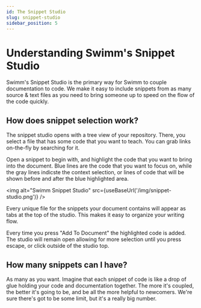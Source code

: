 ```yaml
---
id: The Snippet Studio
slug: snippet-studio
sidebar_position: 5
---
```


# Understanding Swimm's Snippet Studio

Swimm's Snippet Studio is the primary way for Swimm to couple documentation to 
code. We make it easy to include snippets from as many source & text files 
as you need to bring someone up to speed on the flow of the code quickly. 

## How does snippet selection work?

The snippet studio opens with a tree view of your repository. There, you select 
a file that has some code that you want to teach. You can grab links on-the-fly
by searching for it.

Open a snippet to begin with, and highlight the code that you want to bring into the 
document. Blue lines are the code that you want to focus on, while the gray lines
indicste the context selection, or lines of code that will be shown before and
after the blue highlighted area. 

<img alt="Swimm Snippet Studio" src={useBaseUrl('/img/snippet-studio.png')} />

Every unique file for the snippets your document contains will appear as tabs
at the top of the studio. This makes it easy to organize your writing flow. 

Every time you press "Add To Document" the highlighted code is added. The studio
will remain open allowing for more selection until you press escape, or click 
outside of the studio top. 

## How many snippets can I have?

As many as you want. Imagine that each snippet of code is like a drop of glue
holding your code and documentation together. The more it's coupled, the better
it's going to be, and be all the more helpful to newcomers. We're sure there's
got to be some limit, but it's a really big number. 

